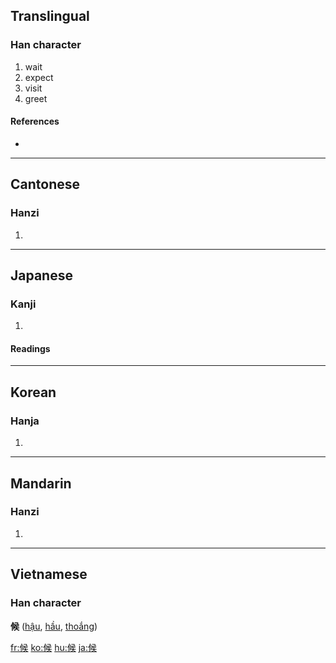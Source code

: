 ==Translingual==

===Han character===
{{Han char|rn=9|rad=人|as=08|sn=10|four=2723<sub>4</sub>|canj=人中弓大 (OLNK)}}

# wait
# expect
# visit
# greet

====References====
* {{Han ref|kx=0108.040|dkj=00775|dj=0229.150|hdz=10178.050|uh=5019|ud=20505|bh=ADD4|bd=44500}}

----

==Cantonese==

===Hanzi===
{{yue-hanzi|jyut=|y=hau6}}

# {{defn|Cantonese}}

----

==Japanese==

===Kanji===
{{ja-kanji|grade=4|rs=人08}}

# {{defn|Japanese}}

====Readings====
{{ja-readings|on=[[こう]] (kō)|kun=[[そうろう]] (sourou), [[うかがう]] (ukagau), [[さぶらう]] (saburau)}}

----

==Korean==

===Hanja===
{{ko-hanja|hangeul=후|rv=hu|mr=hu}}

# {{defn|Korean}}

----

==Mandarin==

===Hanzi===
{{cmn-hanzi|pin=[[hòu]] ([[hou4]]), [[liàng]] ([[liang4]])|wg=hou<sup>4</sup>, liang<sup>4</sup>}}

# {{defn|Mandarin}}

----

==Vietnamese==
===Han character===
'''候''' ([[hậu]], [[hầu]], [[thoắng]])

[[fr:候]]
[[ko:候]]
[[hu:候]]
[[ja:候]]